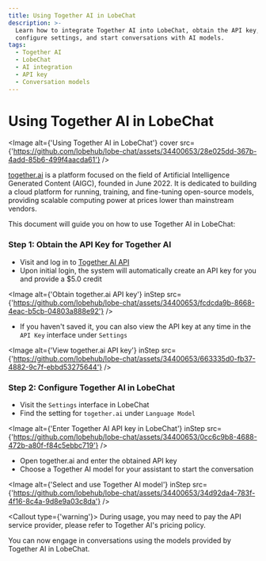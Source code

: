 ```yaml
---
title: Using Together AI in LobeChat
description: >-
  Learn how to integrate Together AI into LobeChat, obtain the API key,
  configure settings, and start conversations with AI models.
tags:
  - Together AI
  - LobeChat
  - AI integration
  - API key
  - Conversation models
---
```


# Using Together AI in LobeChat

<Image
  alt={'Using Together AI in LobeChat'}
  cover
  src={'https://github.com/lobehub/lobe-chat/assets/34400653/28e025dd-367b-4add-85b6-499f4aacda61'}
/>

[together.ai](https://www.together.ai/) is a platform focused on the field of Artificial Intelligence Generated Content (AIGC), founded in June 2022. It is dedicated to building a cloud platform for running, training, and fine-tuning open-source models, providing scalable computing power at prices lower than mainstream vendors.

This document will guide you on how to use Together AI in LobeChat:

<Steps>

### Step 1: Obtain the API Key for Together AI

- Visit and log in to [Together AI API](https://api.together.ai/)
- Upon initial login, the system will automatically create an API key for you and provide a $5.0 credit

<Image
  alt={'Obtain together.ai API key'}
  inStep
  src={'https://github.com/lobehub/lobe-chat/assets/34400653/fcdcda9b-8668-4eac-b5cb-04803a888e92'}
/>

- If you haven't saved it, you can also view the API key at any time in the `API Key` interface under `Settings`

<Image
  alt={'View together.ai API key'}
  inStep
  src={'https://github.com/lobehub/lobe-chat/assets/34400653/663335d0-fb37-4882-9c7f-ebbd53275644'}
/>

### Step 2: Configure Together AI in LobeChat

- Visit the `Settings` interface in LobeChat
- Find the setting for `together.ai` under `Language Model`

<Image
  alt={'Enter Together AI API key in LobeChat'}
  inStep
  src={'https://github.com/lobehub/lobe-chat/assets/34400653/0cc6c9b8-4688-472b-a80f-f84c5ebbc719'}
/>

- Open together.ai and enter the obtained API key
- Choose a Together AI model for your assistant to start the conversation

<Image
  alt={'Select and use Together AI model'}
  inStep
  src={'https://github.com/lobehub/lobe-chat/assets/34400653/34d92da4-783f-4f16-8c4a-9d8e9a03c8da'}
/>

<Callout type={'warning'}>
  During usage, you may need to pay the API service provider, please refer to Together AI's pricing
  policy.
</Callout>

</Steps>

You can now engage in conversations using the models provided by Together AI in LobeChat.
